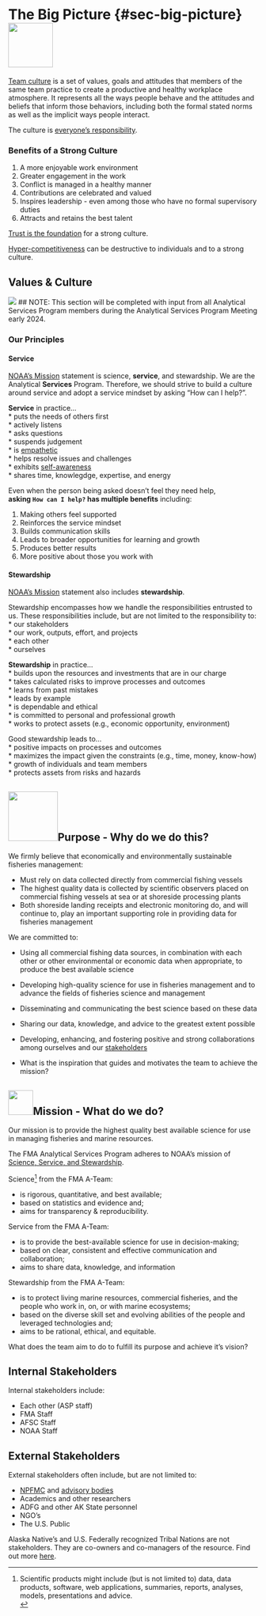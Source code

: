 
# The Big Picture {#sec-big-picture}![](_img/lightbulbicon.jpg){height=90}

[Team culture](https://www.youtube.com/watch?v=IlH0GgVbhwM) is a set of values, goals and attitudes that members of the same team practice to create a productive and healthy workplace atmosphere. It represents all the ways people behave and the attitudes and beliefs that inform those behaviors, including both the formal stated norms as well as the implicit ways people interact.      

The culture is [everyone's responsibility](https://www.youtube.com/watch?v=6MEocQzw-54).

### Benefits of a Strong Culture

1. A more enjoyable work environment    
2. Greater engagement in the work    
3. Conflict is managed in a healthy manner    
4. Contributions are celebrated and valued    
5. Inspires leadership - even among those who have no formal supervisory duties    
6. Attracts and retains the best talent

[Trust is the foundation](https://www.youtube.com/watch?v=W5qQJhe7sLE) for a strong culture. 

[Hyper-competitiveness](https://www.youtube.com/watch?v=jtpOYxsZj7o) can be destructive to individuals and to a strong culture.


## Values & Culture
![](_img/values.jpg){height=300, align='center'}
## NOTE: This section will be completed with input from all Analytical Services Program members during the Analytical Services Program Meeting early 2024.

### Our Principles
#### Service
[NOAA's Mission](https://www.noaa.gov/our-mission-and-vision) statement is science, **service**, and stewardship.  We are the Analytical **Services** Program. Therefore, we should strive to build a culture around service and adopt a service mindset by asking "How can I help?".    

**Service** in practice...    
* puts the needs of others first    
* actively listens    
* asks questions    
* suspends judgement    
* is [empathetic](https://www.indeed.com/career-advice/career-development/how-to-be-empathetic)    
* helps resolve issues and challenges    
* exhibits [self-awareness](https://www.indeed.com/career-advice/career-development/self-awareness-in-leadership)    
* shares time, knowlegdge, expertise, and energy

Even when the person being asked doesn't feel they need help,    
**asking `How can I help?` has multiple benefits** including:

1. Making others feel supported    
2. Reinforces the service mindset    
3. Builds communication skills    
4. Leads to broader opportunities for learning and growth    
5. Produces better results    
6. More positive about those you work with    

#### Stewardship
[NOAA's Mission](https://www.noaa.gov/our-mission-and-vision) statement also includes **stewardship**.

Stewardship encompasses how we handle the responsibilities entrusted to us.  These responsibilities include, but are not limited to the responsibility to:    
* our stakeholders    
* our work, outputs, effort, and projects    
* each other    
* ourselves

**Stewardship** in practice...    
* builds upon the resources and investments that are in our charge    
* takes calculated risks to improve processes and outcomes    
* learns from past mistakes    
* leads by example    
* is dependable and ethical    
* is committed to personal and professional growth    
* works to protect assets (e.g., economic opportunity, environment)

Good stewardship leads to...    
* positive impacts on processes and outcomes    
* maximizes the impact given the constraints (e.g., time, money, know-how)    
* growth of individuals and team members    
* protects assets from risks and hazards    

<!-- ## ![](_img/visionicon.png){height=50}Vision - Where are we going? -->
<!-- <!-- ![](_img/visionicon.png){height=50, align= 'center'} -->

<!-- Success for the Analytical Services Program will be gauged by how we are perceived by others. Success will be if others look to our Program for inspiration and collaboration.  -->

<!-- * What does success look like for the team? -->
<!-- * What is the future state of the team? What does it look like? -->
<!-- * Answers the question: Where are you going? -->
<!-- * If there were no constraints at all, what would things look like in 5 years, 10 years, 20 years? -->
<!-- * What picture do we want to create for the future? -->
<!-- * What legacy do we want to leave behind? -->

## ![](_img/purpose_icon.png){height=100}Purpose - Why do we do this?

We firmly believe that economically and environmentally sustainable fisheries management:

* Must rely on data collected directly from commercial fishing vessels    
* The highest quality data is collected by scientific observers placed on commercial fishing vessels at sea or at shoreside processing plants    
* Both shoreside landing receipts and electronic monitoring do, and will continue to, play an important supporting role in providing data for fisheries management

We are committed to: 

* Using all commercial fishing data sources, in combination with each other or other environmental or economic data when appropriate, to produce the best available science    
* Developing high-quality science for use in fisheries management and to advance the fields of fisheries science and management    
* Disseminating and communicating the best science based on these data    
* Sharing our data, knowledge, and advice to the greatest extent possible    
* Developing, enhancing, and fostering positive and strong collaborations among ourselves and our [stakeholders](the-big-picture.qmd#subsec-stakeholders)

* What is the inspiration that guides and motivates the team to achieve the mission?

## ![](_img/mission_icon.png){height=50}Mission - What do we do?

Our mission is to provide the highest quality best available science for use in managing fisheries and marine resources.

The FMA Analytical Services Program adheres to NOAA's mission of [Science, Service, and Stewardship](https://www.noaa.gov/our-mission-and-vision).

Science^[Scientific products might include (but is not limited to) data, data products, software, web applications, summaries, reports, analyses, models, presentations and advice.  
] from the FMA A-Team:

- is rigorous, quantitative, and best available;
- based on statistics and evidence and;
- aims for transparency & reproducibility.

Service from the FMA A-Team:

- is to provide the best-available science for use in decision-making;
- based on clear, consistent and effective communication and collaboration;
- aims to share data, knowledge, and information

Stewardship from the FMA A-Team:

- is to protect living marine resources, commercial fisheries, and the people who work in, on, or with marine ecosystems;
- based on the diverse skill set and evolving abilities of the people and leveraged technologies and;
- aims to be rational, ethical, and equitable.

What does the team aim to do to fulfill its purpose and achieve it's vision?


## Internal Stakeholders{#subsec-stakeholders}
Internal stakeholders include:

  * Each other (ASP staff)
  * FMA Staff    
  * AFSC Staff    
  * NOAA Staff

## External Stakeholders
External stakeholders often include, but are not limited to:    

* [NPFMC](https://www.npfmc.org/) and [advisory bodies](https://www.npfmc.org/about-the-council/advisory-groups/)    
* Academics and other researchers    
* ADFG and other AK State personnel    
* NGO's    
* The U.S. Public

Alaska Native's and U.S. Federally recognized Tribal Nations are not stakeholders.  They are co-owners and co-managers of the resource. Find out more [here](https://www.noaa.gov/sites/default/files/2023-06/NOAA_Tribal_Consultation_Handbook%202023_FINAL.pdf).
